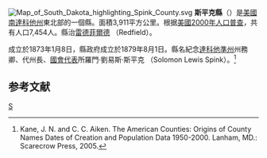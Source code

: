 {{noteTA
|T=zh-hans:斯平克县 (南达科他州);zh-hk:斯平克縣 (南達科他州);zh-tw:斯平克郡 (南達科他州);
}}
[[File:Map_of_South_Dakota_highlighting_Spink_County.svg|right]]
'''斯平克縣'''（{{lang-en|Spink County}}）是[[美國|美國]][[南達科他州|南達科他州]]東北部的一個縣。面積3,911平方公里。根据[[美國2000年人口普查|美國2000年人口普查]]，共有人口7,454人。縣治[[雷德菲爾德_(南達科他州)|雷德菲爾德]] （Redfield）。

成立於1873年1月8日，縣政府成立於1879年8月1日。縣名紀念[[達科他準州|達科他準州]]州務卿、代州長、[[國會代表|國會代表]]所羅門·劉易斯·斯平克 （Solomon Lewis Spink）。<ref>Kane, J. N. and C. C. Aiken. The American Counties: Origins of County Names Dates of Creation and Population Data 1950-2000. Lanham, MD.: Scarecrow Press, 2005.</ref>

==参考文献==
<div class="references-small">
<references />
</div>
[[Category:南達科他州行政區劃|S]]